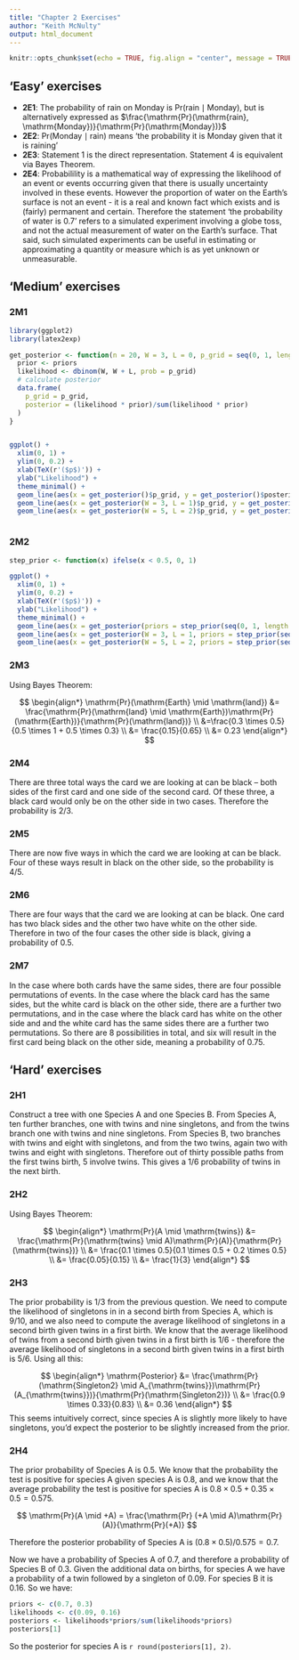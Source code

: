 ```yaml
---
title: "Chapter 2 Exercises"
author: "Keith McNulty"
output: html_document
---
```


```r
knitr::opts_chunk$set(echo = TRUE, fig.align = "center", message = TRUE, warning = TRUE)
```

## 'Easy' exercises

* **2E1**: The probability of rain on Monday is $\mathrm{Pr}(\mathrm{rain} \mid \mathrm{Monday})$, but is alternatively expressed as $\frac{\mathrm{Pr}(\mathrm{rain}, \mathrm{Monday})}{\mathrm{Pr}(\mathrm{Monday})}$
* **2E2**: $\mathrm{Pr}(\mathrm{Monday} \mid \mathrm{rain})$ means 'the probability it is Monday given that it is raining'
* **2E3**: Statement 1 is the direct representation.  Statement 4 is equivalent via Bayes Theorem.
* **2E4**: Probabilility is a mathematical way of expressing the likelihood of an event or events occurring given that there is usually uncertainty involved in these events.  However the proportion of water on the Earth's surface is not an event - it is a real and known fact which exists and is (fairly) permanent and certain.  Therefore the statement 'the probability of water is 0.7' refers to a simulated experiment involving a globe toss, and not the actual measurement of water on the Earth's surface.  That said, such simulated experiments can be useful in estimating or approximating a quantity or measure which is as yet unknown or unmeasurable.    

## 'Medium' exercises

### 2M1

```r
library(ggplot2)
library(latex2exp)

get_posterior <- function(n = 20, W = 3, L = 0, p_grid = seq(0, 1, length.out = n), priors = rep(1, n), ...) {
  prior <- priors
  likelihood <- dbinom(W, W + L, prob = p_grid)
  # calculate posterior
  data.frame(
    p_grid = p_grid,
    posterior = (likelihood * prior)/sum(likelihood * prior)
  )
}


ggplot() +
  xlim(0, 1) +
  ylim(0, 0.2) +
  xlab(TeX(r'($p$)')) +
  ylab("Likelihood") + 
  theme_minimal() +
  geom_line(aes(x = get_posterior()$p_grid, y = get_posterior()$posterior), color = "red") +
  geom_line(aes(x = get_posterior(W = 3, L = 1)$p_grid, y = get_posterior(W = 3, L = 1)$posterior), color = "blue") +
  geom_line(aes(x = get_posterior(W = 5, L = 2)$p_grid, y = get_posterior(W = 5, L = 2)$posterior), color = "black")



```

### 2M2

```r
step_prior <- function(x) ifelse(x < 0.5, 0, 1)

ggplot() +
  xlim(0, 1) +
  ylim(0, 0.2) +
  xlab(TeX(r'($p$)')) +
  ylab("Likelihood") + 
  theme_minimal() +
  geom_line(aes(x = get_posterior(priors = step_prior(seq(0, 1, length.out = 20)))$p_grid, y = get_posterior(priors = step_prior(seq(0, 1, length.out = 20)))$posterior), color = "red") +
  geom_line(aes(x = get_posterior(W = 3, L = 1, priors = step_prior(seq(0, 1, length.out = 20)))$p_grid, y = get_posterior(W = 3, L = 1, priors = step_prior(seq(0, 1, length.out = 20)))$posterior), color = "blue") +
  geom_line(aes(x = get_posterior(W = 5, L = 2, priors = step_prior(seq(0, 1, length.out = 20)))$p_grid, y = get_posterior(W = 5, L = 2, priors = step_prior(seq(0, 1, length.out = 20)))$posterior), color = "black")

```

### 2M3

Using Bayes Theorem:

$$
\begin{align*}
\mathrm{Pr}(\mathrm{Earth} \mid \mathrm{land}) &= \frac{\mathrm{Pr}(\mathrm{land} \mid \mathrm{Earth})\mathrm{Pr}(\mathrm{Earth})}{\mathrm{Pr}(\mathrm{land})} \\
&=\frac{0.3 \times 0.5}{0.5 \times 1 + 0.5 \times 0.3} \\
&= \frac{0.15}{0.65} \\
&= 0.23 
\end{align*}
$$

### 2M4

There are three total ways the card we are looking at can be black -- both sides of the first card and one side of the second card.  Of these three, a black card would only be on the other side in two cases.  Therefore the probability is $2/3$.

### 2M5

There are now five ways in which the card we are looking at can be black.  Four of these ways result in black on the other side, so the probability is $4/5$.

### 2M6

There are four ways that the card we are looking at can be black.  One card has two black sides and the other two have white on the other side.  Therefore in two of the four cases the other side is black, giving a probability of $0.5$.

### 2M7

In the case where both cards have the same sides, there are four possible permutations of events.  In the case where the black card has the same sides, but the white card is black on the other side, there are a further two permutations,  and in the case where the black card has white on the other side and and the white card has the same sides there are a further two permutations.  So there are 8 possibilities in total, and six will result in the first card being black on the other side, meaning a probability of $0.75$.

## 'Hard' exercises

### 2H1

Construct a tree with one Species A and one Species B.  From Species A, ten further branches, one with twins and nine singletons, and from the twins branch one with twins and nine singletons.  From Species B, two branches with twins and eight with singletons, and from the two twins, again two with twins and eight with singletons.  Therefore out of thirty possible paths from the first twins birth, 5 involve twins.  This gives a $1/6$ probability of twins in the next birth.

### 2H2

Using Bayes Theorem:

$$
\begin{align*}
\mathrm{Pr}(A \mid \mathrm{twins}) &= \frac{\mathrm{Pr}(\mathrm{twins} \mid A)\mathrm{Pr}(A)}{\mathrm{Pr}(\mathrm{twins})} \\
&= \frac{0.1 \times 0.5}{0.1 \times 0.5 + 0.2 \times 0.5} \\
&= \frac{0.05}{0.15} \\
&= \frac{1}{3}
\end{align*}
$$

### 2H3

The prior probability is $1/3$ from the previous question.  We need to compute the likelihood of singletons in in a second birth from Species A, which is $9/10$, and we also need to compute the average likelihood of singletons in a second birth given twins in a first birth.  We know that the average likelihood of twins from a second birth given twins in a first birth is $1/6$ - therefore the average likelihood of singletons in a second birth given twins in a first birth is $5/6$. Using all this:

$$
\begin{align*}
\mathrm{Posterior} &= \frac{\mathrm{Pr}(\mathrm{Singleton2} \mid A_{\mathrm{twins}})\mathrm{Pr}(A_{\mathrm{twins}})}{\mathrm{Pr}(\mathrm{Singleton2})} \\
&= \frac{0.9 \times 0.33}{0.83} \\
&= 0.36
\end{align*}
$$
This seems intuitively correct, since species A is slightly more likely to have singletons, you'd expect the posterior to be slightly increased from the prior.

### 2H4

The prior probability of Species A is 0.5.  We know that the probability the test is positive for species A given species A is 0.8, and we know that the average probability the test is positive for species A is $0.8 \times 0.5 + 0.35 \times 0.5 = 0.575$.  

$$
\mathrm{Pr}(A \mid +A) = \frac{\mathrm{Pr} (+A \mid A)\mathrm{Pr} (A)}{\mathrm{Pr}(+A)}
$$

Therefore the posterior probability of Species A is $(0.8 \times 0.5)/0.575 = 0.7$.  

Now we have a probability of Species A of 0.7, and therefore a probability of Species B of 0.3.  Given the additional data on births, for species A we have a probability of a twin followed by a singleton of $0.09$.  For species B it is $0.16$.  So we have:

```r
priors <- c(0.7, 0.3)
likelihoods <- c(0.09, 0.16)
posteriors <- likelihoods*priors/sum(likelihoods*priors)
posteriors[1]
```

So the posterior for species A is `r round(posteriors[1], 2)`.
